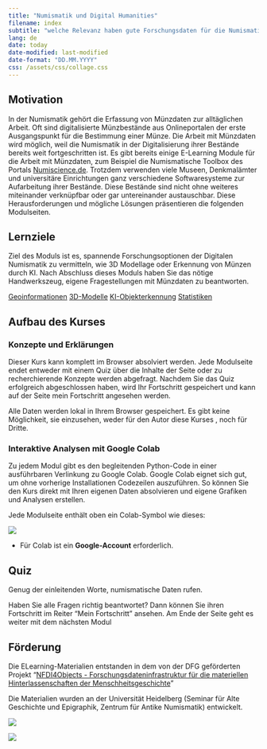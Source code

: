 ```yaml
---
title: "Numismatik und Digital Humanities"
filename: index
subtitle: "welche Relevanz haben gute Forschungsdaten für die Numismatik?"
lang: de
date: today
date-modified: last-modified
date-format: "DD.MM.YYYY"
css: /assets/css/collage.css
---
```


## Motivation

In der Numismatik gehört die Erfassung von Münzdaten zur alltäglichen Arbeit. Oft sind digitalisierte Münzbestände aus Onlineportalen der erste Ausgangspunkt für die Bestimmung einer Münze. Die Arbeit mit Münzdaten wird möglich, weil die Numismatik in der Digitalisierung ihrer Bestände bereits weit fortgeschritten ist. Es gibt bereits einige E-Learning Module für die Arbeit mit Münzdaten, zum Beispiel die Numismatische Toolbox des Portals [Numiscience.de]("https://pecunia.zaw.uni-heidelberg.de/NumiScience/ocre-online-coins-of-the-roman-empire").
Trotzdem verwenden viele Museen, Denkmalämter und universitäre Einrichtungen ganz verschiedene Softwaresysteme zur Aufarbeitung ihrer Bestände. Diese Bestände sind nicht ohne weiteres miteinander verknüpfbar oder gar untereinander austauschbar. Diese Herausforderungen und mögliche Lösungen präsentieren die folgenden Modulseiten.

## Lernziele
Ziel des Moduls ist es, spannende Forschungsoptionen der Digitalen Numismatik zu vermitteln, wie 3D Modellage oder Erkennung von Münzen durch KI. Nach Abschluss dieses Moduls haben Sie das nötige Handwerkszeug, eigene Fragestellungen mit Münzdaten zu beantworten.

<div class="text-collage">
  <a href="https://chre.ashmus.ox.ac.uk/hoard/4155" target="_blank" style="background-image: url('/assets/img/hortfund_karte.jpg');">Geoinformationen</a>
  <a href="https://pecunia.zaw.uni-heidelberg.de/NumiScience/ludwig-in-3d" target="_blank" style="background-image: url('/assets/img/3D_Modell.jpg');">3D-Modelle</a>
  <a href="https://colab.research.google.com/drive/1QpHpuCaGdZ56KoUY32a6GITzvD9AD8fH" target="_blank" style="background-image: url('/assets/img/object_recognition.jpg');">KI-Objekterkennung</a>
  <a href="https://zenodo.org/records/11187474" target="_blank" style="background-image: url('/assets/img/statistics.jpg');">Statistiken</a>
</div>


## Aufbau des Kurses

### Konzepte und Erklärungen
Dieser Kurs kann komplett im Browser absolviert werden. Jede Modulseite endet entweder mit einem Quiz über die Inhalte der Seite oder zu recherchierende Konzepte werden abgefragt. Nachdem Sie das Quiz erfolgreich abgeschlossen haben, wird Ihr Fortschritt gespeichert und kann auf der Seite mein Fortschritt angesehen werden. 

::: {.callout-important}
Alle Daten werden lokal in Ihrem Browser gespeichert. Es gibt keine Möglichkeit, sie einzusehen, weder für den Autor diese Kurses , noch für Dritte.
:::

### Interaktive Analysen mit Google Colab

Zu jedem Modul gibt es den begleitenden Python-Code in einer ausführbaren Verlinkung zu Google Colab. Google Colab eignet sich gut, um ohne vorherige Installationen Codezeilen auszuführen. So können Sie den Kurs direkt mit Ihren eigenen Daten absolvieren und eigene Grafiken und Analysen erstellen. 
  
Jede Modulseite enthält oben ein Colab-Symbol wie dieses:  

<!-- this link to colab can used on other sites, remember to define filename in top yaml -->
[![](https://colab.research.google.com/assets/colab-badge.svg)](https://colab.research.google.com/github/mat141cel/eLearning-Vagheiten-NFDI/blob/main/Ressource/notebooks/{{< meta filename >}}.ipynb)

::: {.callout-tip title="Hinweis zur Nutzung"}
- Für Colab ist ein **Google-Account** erforderlich. 
:::

## Quiz

Genug der einleitenden Worte, numismatische Daten rufen.

<div id="intro_quiz"></div>

<script src="/assets/js/quiz.js"></script>
<link rel="stylesheet" href="/assets/css/quiz.css">

<script>
// Define quiz questions
window["intro_quiz_data"] = [
  {
    question: "Wie kann der Kurs interaktive Analysen ausführen?",
    choices: [
      { text: "Direkt auf GitHub Pages", feedback: "❌ Falsch! GitHub Pages ist statisch." },
      { text: "Durch Kopieren des Codes in Google Colab", feedback: "✅ Richtig! Colab erlaubt interaktives Ausführen der Python-/R-Codezellen." },
      { text: "Mit Offline-Software nur", feedback: "❌ Falsch! Der Kurs ist browserbasiert, Colab wird genutzt." },
      { text: "Nur auf mobilen Geräten", feedback: "❌ Falsch! Desktop und mobile Browser funktionieren." }
    ]
  },
  {
    question: "Wie wird der Fortschritt des Kurses gespeichert?",
    choices: [
      { text: "Auf einem Server der Universität", feedback: "❌ Falsch! Alle Daten bleiben lokal im Browser." },
      { text: "In der Cloud von Google ohne Zustimmung", feedback: "❌ Falsch! Nur Colab speichert temporär, Quarto nutzt lokalStorage." },
      { text: "Lokal im Browser über localStorage", feedback: "✅ Richtig! Der Fortschritt wird nur im Browser gespeichert." },
      { text: "Über Cookies auf GitHub Pages", feedback: "❌ Falsch! GitHub Pages ist statisch und speichert keine Cookies." }
    ]
  },
  {
    question: "Welche Herausforderung wird in der Numismatik bei digitalisierten Beständen beschrieben?",
    choices: [
      { text: "Alle Daten sind automatisch miteinander verknüpft", feedback: "❌ Falsch! Die Bestände sind heterogen und schwer kombinierbar." },
      { text: "Verschiedene Museen haben unterschiedliche Softwaresysteme", feedback: "✅ Richtig! Unterschiedliche Systeme erschweren den Austausch." },
      { text: "Digitale Münzen ersetzen physische Münzen", feedback: "❌ Falsch! Digitalisierung ergänzt nur die Forschung." },
      { text: "Es gibt keine Herausforderung, alles ist standardisiert", feedback: "❌ Falsch! Standardisierung ist gerade eine Herausforderung." }
    ]
  }
];
if (!localStorage.getItem("progress")) {
    localStorage.setItem("progress", "0");
}
document.addEventListener("DOMContentLoaded", () => {
    renderQuiz("intro_quiz", window["intro_quiz_data"], {
        quizKey: "intro_quiz_completed",
        onComplete: () => console.log("Quiz completed!")
    });
});
</script>

Haben Sie alle Fragen richtig beantwortet? Dann können Sie ihren Fortschritt im Reiter "Mein Fortschritt" ansehen. Am Ende der Seite geht es weiter mit dem nächsten Modul

## Förderung {.appendix}

Die ELearning-Materialien entstanden in dem von der DFG geförderten Projekt "[NFDI4Objects - Forschungsdateninfrastruktur für die materiellen Hinterlassenschaften der Menschheitsgeschichte](https://gepris.dfg.de/gepris/projekt/501836407){target="_blank"}" 

Die Materialien wurden an der Universität Heidelberg (Seminar für Alte Geschichte und Epigraphik, Zentrum für Antike Numismatik) entwickelt.

![](/brand/logos/n4o_logo_verlauf_claim_lang.svg)

![](/assets/img/dfg_logo_schriftzug_blau_foerderung_4c.jpeg)
